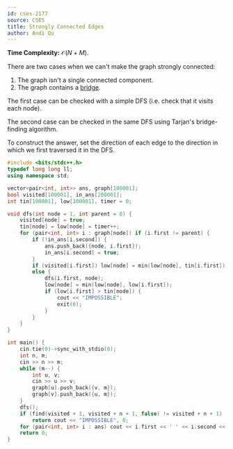 ---
id: cses-2177
source: CSES
title: Strongly Connected Edges
author: Andi Qu
---

**Time Complexity:** $\mathcal O(N + M)$.

There are two cases when we can't make the graph strongly connected:

1. The graph isn't a single connected component.
2. The graph contains a [bridge](/adv/BCC-2CC).

The first case can be checked with a simple DFS (i.e. check that it visits each
node).

The second case can be checked in the same DFS using Tarjan's bridge-finding
algorithm.

To construct the answer, set the direction of each edge to the direction in
which we first traversed it in the DFS.

<LanguageSection>

<CPPSection>

```cpp
#include <bits/stdc++.h>
typedef long long ll;
using namespace std;

vector<pair<int, int>> ans, graph[100001];
bool visited[100001], in_ans[200001];
int tin[100001], low[100001], timer = 0;

void dfs(int node = 1, int parent = 0) {
	visited[node] = true;
	tin[node] = low[node] = timer++;
	for (pair<int, int> i : graph[node]) if (i.first != parent) {
		if (!in_ans[i.second]) {
			ans.push_back({node, i.first});
			in_ans[i.second] = true;
		}
		if (visited[i.first]) low[node] = min(low[node], tin[i.first]);
		else {
			dfs(i.first, node);
			low[node] = min(low[node], low[i.first]);
			if (low[i.first] > tin[node]) {
				cout << "IMPOSSIBLE";
				exit(0);
			}
		}
	}
}

int main() {
	cin.tie(0)->sync_with_stdio(0);
	int n, m;
	cin >> n >> m;
	while (m--) {
		int u, v;
		cin >> u >> v;
		graph[u].push_back({v, m});
		graph[v].push_back({u, m});
	}
	dfs();
	if (find(visited + 1, visited + n + 1, false) != visited + n + 1)
		return cout << "IMPOSSIBLE", 0;
	for (pair<int, int> i : ans) cout << i.first << ' ' << i.second << '\n';
	return 0;
}
```

</CPPSection>

</LanguageSection>
